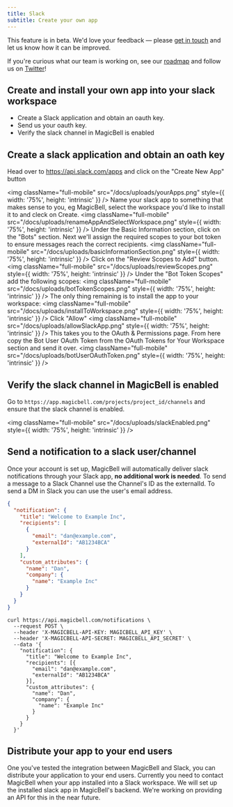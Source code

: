 ```yaml
---
title: Slack
subtitle: Create your own app
---
```


<Note className="text-darkPurple bg-lightPurple bg-opacity-5 border-none text-lg">
This feature is in beta. We'd love your feedback — please <a href="mailto:hello@magicbell.com">get in touch</a> and let us know how it can be improved.

If you're curious what our team is working on, see our <a href="https://roadmap.magicbell.community/">roadmap</a> and follow us on <a href="https://twitter.com/magicbell_io">Twitter</a>!

</Note>

## Create and install your own app into your slack workspace

- Create a Slack application and obtain an oauth key.
- Send us your oauth key.
- Verify the slack channel in MagicBell is enabled

## Create a slack application and obtain an oath key

Head over to https://api.slack.com/apps and click on the "Create New App" button

<img
  className="full-mobile"
  src="/docs/uploads/yourApps.png"
  style={{ width: '75%', height: 'intrinsic' }}
/>
Name your slack app to something that makes sense to you, eg MagicBell, select the workspace
you'd like to install it to and cleck on Create.
<img
  className="full-mobile"
  src="/docs/uploads/renameAppAndSelectWorkspace.png"
  style={{ width: '75%', height: 'intrinsic' }}
/>
Under the Basic Information section, click on the "Bots" section. Next we'll assign the required
scopes to your bot token to ensure messages reach the correct recipients.
<img
  className="full-mobile"
  src="/docs/uploads/basicInformationSection.png"
  style={{ width: '75%', height: 'intrinsic' }}
/>
Click on the "Review Scopes to Add" button.
<img
  className="full-mobile"
  src="/docs/uploads/reviewScopes.png"
  style={{ width: '75%', height: 'intrinsic' }}
/>
Under the "Bot Token Scopes" add the following scopes:
<img
  className="full-mobile"
  src="/docs/uploads/botTokenScopes.png"
  style={{ width: '75%', height: 'intrinsic' }}
/>
The only thing remaining is to install the app to your workspace:
<img
  className="full-mobile"
  src="/docs/uploads/installToWorkspace.png"
  style={{ width: '75%', height: 'intrinsic' }}
/>
Click "Allow"
<img
  className="full-mobile"
  src="/docs/uploads/allowSlackApp.png"
  style={{ width: '75%', height: 'intrinsic' }}
/>
This takes you to the OAuth & Permissions page. From here copy the Bot User OAuth Token from
the OAuth Tokens for Your Workspace section and send it over.
<img
  className="full-mobile"
  src="/docs/uploads/botUserOAuthToken.png"
  style={{ width: '75%', height: 'intrinsic' }}
/>

## Verify the slack channel in MagicBell is enabled

Go to `https://app.magicbell.com/projects/project_id/channels` and ensure that the slack channel is enabled.

<img
  className="full-mobile"
  src="/docs/uploads/slackEnabled.png"
  style={{ width: '75%', height: 'intrinsic' }}
/>

## Send a notification to a slack user/channel

Once your account is set up, MagicBell will automatically deliver slack
notifications through your Slack app, **no additional work is needed**.
To send a message to a Slack Channel use the Channel's ID as the externalId.
To send a DM in Slack you can use the user's email address.

<Tabs>

```json title=PAYLOAD hideHeader noTopBorderRadius
{
  "notification": {
    "title": "Welcome to Example Inc",
    "recipients": [
      {
        "email": "dan@example.com",
        "externalId": "AB1234BCA"
      }
    ],
    "custom_attributes": {
      "name": "Dan",
      "company": {
        "name": "Example Inc"
      }
    }
  }
}
```

```curl title=cURL hideHeader noTopBorderRadius
curl https://api.magicbell.com/notifications \
  --request POST \
  --header 'X-MAGICBELL-API-KEY: MAGICBELL_API_KEY' \
  --header 'X-MAGICBELL-API-SECRET: MAGICBELL_API_SECRET' \
  --data '{
    "notification": {
      "title": "Welcome to Example Inc",
      "recipients": [{
        "email": "dan@example.com",
        "externalId": "AB1234BCA"
      }],
      "custom_attributes": {
        "name": "Dan",
        "company": {
          "name": "Example Inc"
        }
      }
    }
  }'
```

</Tabs>

## Distribute your app to your end users

One you've tested the integration between MagicBell and Slack, you can distribute your application to your end users. Currently you need to contact MagicBell when your app installed into a Slack workspace. We will set up the installed slack app in MagicBell's backend. We're working on providing an API for this in the near future.
